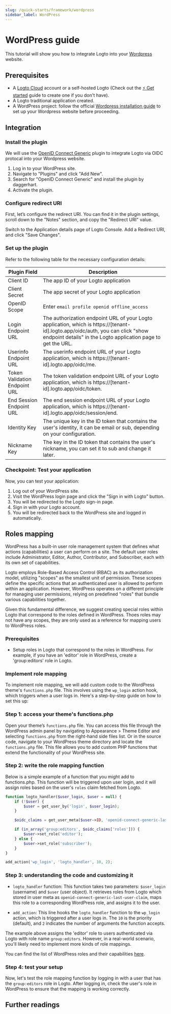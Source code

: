 ```yaml
---
slug: /quick-starts/framework/wordpress
sidebar_label: WordPress
---
```



# WordPress guide

This tutorial will show you how to integrate Logto into your [Wordpress](https://wordpress.org) website.

## Prerequisites

- A [Logto Cloud](https://cloud.logto.io) account or a self-hosted Logto (Check out the [⚡ Get started](../../../docs/tutorials/get-started/) guide to create one if you don't have).
- A Logto traditional application created.
- A WordPress project: follow the official [Wordpress installation guide](https://wordpress.org/support/article/how-to-install-wordpress/) to set up your Wordpress website before proceeding.

## Integration

### Install the plugin

We will use the [OpenID Connect Generic](https://wordpress.org/plugins/generic-openid-connect/) plugin to integrate Logto via OIDC protocal into your Wordpress website.

1. Log in to your WordPress site.
2. Navigate to "Plugins" and click "Add New".
3. Search for "OpenID Connect Generic" and install the plugin by daggerhart.
4. Activate the plugin.

### Configure redirect URI

First, let’s configure the redirect URI. You can find it in the plugin settings, scroll down to the "Notes" section, and copy the "Redirect URI" value.

Switch to the Application details page of Logto Console. Add a Redirect URI, and click "Save Changes".

### Set up the plugin

Refer to the following table for the necessary configuration details:

| Plugin Field                  | Description                                                                                                                                                                                     |
| ----------------------------- | ----------------------------------------------------------------------------------------------------------------------------------------------------------------------------------------------- |
| Client ID                     | The app ID of your Logto application                                                                                                                                                            |
| Client Secret                 | The app secret of your Logto application                                                                                                                                                        |
| OpenID Scope                  | Enter `email profile openid offline_access`                                                                                                                                                     |
| Login Endpoint URL            | The authorization endpoint URL of your Logto application, which is https://[tenant-id].logto.app/oidc/auth, you can click "show endpoint details" in the Logto application page to get the URL. |
| Userinfo Endpoint URL         | The userinfo endpoint URL of your Logto application, which is https://[tenant-id].logto.app/oidc/me.                                                                                            |
| Token Validation Endpoint URL | The token validation endpoint URL of your Logto application, which is https://[tenant-id].logto.app/oidc/token.                                                                                 |
| End Session Endpoint URL      | The end session endpoint URL of your Logto application, which is https://[tenant-id].logto.app/oidc/session/end.                                                                                |
| Identity Key                  | The unique key in the ID token that contains the user's identity, it can be email or sub, depending on your configuration.                                                                      |
| Nickname Key                  | The key in the ID token that contains the user's nickname, you can set it to sub and change it later.                                                                                           |

### Checkpoint: Test your application

Now, you can test your application:

1. Log out of your WordPress site.
2. Visit the WordPress login page and click the "Sign in with Logto" button.
3. You will be redirected to the Logto sign-in page.
4. Sign in with your Logto account.
5. You will be redirected back to the WordPress site and logged in automatically.

## Roles mapping

WordPress has a built-in user role management system that defines what actions (capabilities) a user can perform on a site. The default user roles include Administrator, Editor, Author, Contributor, and Subscriber, each with its own set of capabilities.

Logto employs Role-Based Access Control (RBAC) as its authorization model, utilizing "scopes" as the smallest unit of permission. These scopes define the specific actions that an authenticated user is allowed to perform within an application. However, WordPress operates on a different principle for managing user permissions, relying on predefined "roles" that bundle various capabilities together.

Given this fundamental difference, we suggest creating special roles within Logto that correspond to the roles defined in WordPress. Thoes roles may not have any scopes, they are only used as a reference for mapping users to WordPress roles.

### Prerequisites

- Setup roles in Logto that correspond to the roles in WordPress. For example, if you have an 'editor' role in WordPress, create a 'group:editors' role in Logto.

### Implement role mapping

To implement role mapping, we will add custom code to the WordPress theme's `functions.php` file. This involves using the `wp_login` action hook, which triggers when a user logs in. Here's a step-by-step guide on how to set this up:

### Step 1: access your theme's functions.php

Open your theme’s `functions.php` file. You can access this file through the WordPress admin panel by navigating to Appearance > Theme Editor and selecting `functions.php` from the right-hand side files list. Or in the source code, navigate to your WordPress theme directory and locate the `functions.php` file. This file allows you to add custom PHP functions that extend the functionality of your WordPress site.

### Step 2: write the role mapping function

Below is a simple example of a function that you might add to functions.php. This function will be triggered upon user login, and it will assign roles based on the user's `roles` claim fetched from Logto.

```php
function logto_handler($user_login, $user = null) {
	if (!$user) {
		$user = get_user_by('login', $user_login);
	}

	$oidc_claims = get_user_meta($user->ID, 'openid-connect-generic-last-user-claim', true);

	if (in_array('group:editors', $oidc_claims['roles'])) {
		$user->set_role('editor');
	} else {
		$user->set_role('subscriber');
	}
}

add_action('wp_login', 'logto_handler', 10, 2);
```

### Step 3: understanding the code and customizing it

- `logto_handler` function: This function takes two parameters: `$user_login` (username) and `$user` (user object). It retrieves roles from Logto which stored in user meta as `openid-connect-generic-last-user-claim`, maps this role to a corresponding WordPress role, and assigns it to the user.

- `add_action`: This line hooks the `logto_handler` function to the `wp_login` action, which is triggered after a user logs in. The `10` is the priority (default), and `2` indicates the number of arguments the function accepts.

The example above assigns the 'editor' role to users authenticated via Logto with role name `group:editors`. However, in a real-world scenario, you'll likely need to implement more kinds of role mappings.

You can find the list of WordPress roles and their capabilities [here](https://wordpress.org/support/article/roles-and-capabilities/).

### Step 4: test your setup

Now, let's test the role mapping function by logging in with a user that has the `group:editors` role in Logto. After logging in, check the user's role in WordPress to ensure that the mapping is working correctly.

## Further readings

<FurtherReadings />
